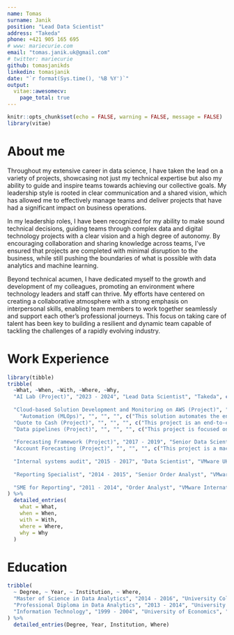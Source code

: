 ```yaml
---
name: Tomas
surname: Janik
position: "Lead Data Scientist"
address: "Takeda"
phone: +421 905 165 695
# www: mariecurie.com
email: "tomas.janik.uk@gmail.com"
# twitter: mariecurie
github: tomasjanikds
linkedin: tomasjanik
date: "`r format(Sys.time(), '%B %Y')`"
output: 
  vitae::awesomecv:
    page_total: true
---
```


```r
knitr::opts_chunk$set(echo = FALSE, warning = FALSE, message = FALSE)
library(vitae)
```

# About me

Throughout my extensive career in data science, I have taken the lead on a variety of projects, showcasing not just my technical expertise but also my ability to guide and inspire teams towards achieving our collective goals. My leadership style is rooted in clear communication and a shared vision, which has allowed me to effectively manage teams and deliver projects that have had a significant impact on business operations.

In my leadership roles, I have been recognized for my ability to make sound technical decisions, guiding teams through complex data and digital technology projects with a clear vision and a high degree of autonomy. By encouraging collaboration and sharing knowledge across teams, I've ensured that projects are completed with minimal disruption to the business, while still pushing the boundaries of what is possible with data analytics and machine learning.

Beyond technical acumen, I have dedicated myself to the growth and development of my colleagues, promoting an environment where technology leaders and staff can thrive. My efforts have centered on creating a collaborative atmosphere with a strong emphasis on interpersonal skills, enabling team members to work together seamlessly and support each other's professional journeys. This focus on taking care of talent has been key to building a resilient and dynamic team capable of tackling the challenges of a rapidly evolving industry.

# Work Experience

```r
library(tibble)
tribble(
  ~What, ~When, ~With, ~Where, ~Why,
  "AI Lab (Project)", "2023 - 2024", "Lead Data Scientist", "Takeda", c("A data science platform designed to enhance productivity and foster innovation. AI Lab is built on JupyterHub, facilitating collaborative work on Jupyter notebooks, and offers a choice of integrated development environments, including Jupyter Notebook, RStudio, and VSCode. Hosted on AWS EC2, the platform ensures high performance and scalability, while providing isolated environments for Python and R users to maintain project stability. AI Lab integrates with Databricks, AWS S3, and corporate GitHub, supporting a seamless data science workflow. It also allows for the creation of web apps, APIs, and RMarkdown reports, enabling rapid prototyping and effective communication of insights to stakeholders. As a co-leader in the AI Lab I have strengthen my skills in cloud-based data science solutions, collaborative development, and the agile transformation of data into actionable business value."),
  
  "Cloud-based Solution Development and Monitoring on AWS (Project)", "2019 - 2023", "Lead Data Scientist", "VMware UK", c("Throughout my AWS project, I developed a robust solution utilizing Infrastructure as Code (IaaC) principles. The project involved hosting web applications built in shiny and streamlit, including apps for testing purposes, external connectivity, leveraging R, MongoDB, CSS,  JS and Google API features. To ensure security, I implemented secure HTTPS connections and basic authentication. The solution was designed as microservices, with each application containerized and running on a Docker swarm. I created networking configurations to enable scalability, allowing each user to spin up a new container and use of a load balancer. Throughout the project, I diligently monitored traffic, the state of the Docker swarm, resource utilization, and logs to ensure optimal performance. It is deployed and operated on AWS, utilizing the platform's capabilities to deliver a reliable and efficient solution."),
    "Automation (MLOps)", "", "", "", c("This solution automates the entire machine learning flow, from data ingestion to model deployment, monitoring and logging. By leveraging MLOps and machine learning frameworks, the project streamlines the entire process, freeing up data scientists to focus on building and refining models rather than on manual processes."),
  "Quote to Cash (Project)", "", "", "", c("This project is an end-to-end machine learning solution that uses advanced algorithms to predict whether a quote is likely to be converted into a sale. Leveraging large amounts of historical data and sophisticated feature engineering techniques, the model is able to accurately predict the likelihood of a conversion, providing valuable insights to sales teams and helping them to focus their efforts on the most promising opportunities. The project is designed to be highly scalable, with a modular architecture that allows for easy integration into existing systems and workflows. Overall, it is a powerful tool for businesses looking to optimize their sales processes and drive growth."),
  "Data pipelines (Project)", "", "", "", c("This project is focused on consolidation of numerous flat files into one single source, resulting in significant time savings. By leveraging advanced ETL techniques and data processing frameworks, the project eliminated the need for manual intervention and saved 1500 man-hours at the directorial level. This enabled the team to focus on higher-value tasks and drove increased efficiency. Data pipelines is for organizations looking to optimize their data processes and drive significant time savings."),
  
  "Forecasting Framework (Project)", "2017 - 2019", "Senior Data Scientist", "VMware UK", c("This project is an end-to-end machine learning solution that predicts thousands of time series, broken down by product and territory, and is used in dashboards for executives across the organization. By leveraging advanced time-series modeling techniques and machine learning frameworks, the project provides accurate and timely forecasts, enabling executives to make data-driven decisions and optimize operations. The implementation of the solution has resulted in increased efficiency, reduced costs, and improved performance across the organization."),
  "Account Forecasting (Project)", "", "", "", c("This project is a machine learning solution that predicts bookings on an account level and is used for planning sales quotas across the organization. By leveraging advanced machine learning algorithms and predictive modeling techniques, the project provides accurate forecasts of future bookings, enabling sales teams to plan and optimize their quotas. The implementation of the solution has resulted in increased sales efficiency, improved forecasting accuracy, and better decision-making across the organization. The project has been a valuable tool for sales managers and executives looking to leverage data-driven insights to optimize their sales strategies and drive results."),
  
  "Internal systems audit", "2015 - 2017", "Data Scientist", "VMware UK", c("As part of my role, I was responsible for auditing internal systems and identifying gaps in integration across databases, storage, and machine learning platforms. By analyzing the systems' architecture and identifying key areas for improvement, I developed recommendations for solutions that would improve system efficiency and enable better data management. The project involved collaborating with cross-functional teams to identify the root cause of the integration issues and developing strategies to address them. The recommendations I provided helped to improve system performance, streamline data management, and better integrate databases, storage, and machine learning platforms. Overall, my work on this project helped to enhance the organization's technological capabilities and improve its overall data management practices."),
  
  "Reporting Specialist", "2014 - 2015", "Senior Order Analyst", "VMware International", c("As a Reporting Specialist, I was responsible for sourcing and designing data to produce reports for Sales, Quoting, and Export Compliance. I created reports and dashboards in a variety of platforms including Oracle Applications (OBIEE), Salesforce.com, Microsoft Packages, and web-based systems. To ensure ease of use and readability, I designed presentations of the analyzed data in Tableau, VMDash, and Excel. I also prepared weekly and monthly productivity reports for Senior Executives, providing them with valuable insights into key business metrics. Additionally, I completed quarterly analysis of transactional data from global business partners, which was used as a benchmark for improving collaboration with distributors. My role required strong analytical skills, attention to detail, and the ability to communicate complex data to stakeholders at all levels of the organization."),
  
  "SME for Reporting", "2011 - 2014", "Order Analyst", "VMware International", c("In my role as a data analyst, I initiated and executed data visualization using Tableau and Qlik for the Corporate Operations department. I collaborated with IT development teams in India and the US to secure network resources for data models. Additionally, I provided KPI metrics, measures, and data analysis to executive management and stakeholders, identifying gaps and raising suggestions to streamline processes and improve the quality of orders submitted by external partners. My role required strong communication skills, collaboration with cross-functional teams, and the ability to derive valuable insights from complex data.")
) %>% 
  detailed_entries(
    what = What,
    when = When,
    with = With,
    where = Where,
    why = Why
  )
```


# Education

```r
tribble(
  ~ Degree, ~ Year, ~ Institution, ~ Where,
  "Master of Science in Data Analytics", "2014 - 2016", "University College Dublin", "Dublin, Ireland",
  "Professional Diploma in Data Analytics", "2013 - 2014", "University College Dublin", "Dublin, Ireland",
  "Information Technology", "1999 - 2004", "University of Economics", "Bratislava, Slovakia"
) %>% 
  detailed_entries(Degree, Year, Institution, Where)
```